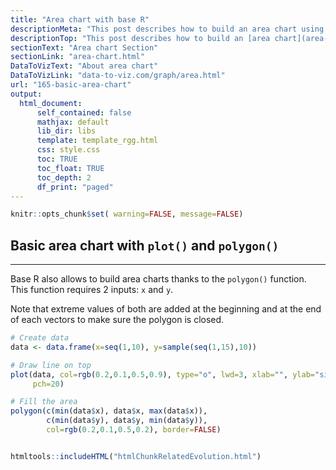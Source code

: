 ```yaml
---
title: "Area chart with base R"
descriptionMeta: "This post describes how to build an area chart using base R and the polygon function. Reproducible code is provided."
descriptionTop: "This post describes how to build an [area chart](area-chart.html) using base R and the `polygon()` function. See the [area chart](area-chart.html) section for a `ggplot2` implementation."
sectionText: "Area chart Section"
sectionLink: "area-chart.html"
DataToVizText: "About area chart"
DataToVizLink: "data-to-viz.com/graph/area.html"
url: "165-basic-area-chart"
output:
  html_document:
      self_contained: false    
      mathjax: default
      lib_dir: libs
      template: template_rgg.html
      css: style.css
      toc: TRUE
      toc_float: TRUE
      toc_depth: 2
      df_print: "paged"
---
```



```r
knitr::opts_chunk$set( warning=FALSE, message=FALSE)
```

<div class="container">




# Basic area chart with `plot()` and `polygon()`
***

<div class = "row">

<div class = "col-md-6  col-sm-12 align-self-center">

Base R also allows to build area charts thanks to the `polygon()` function. This function requires 2 inputs: `x` and `y`. 

Note that extreme values of both are added at the beginning and at the end of each vectors to make sure the polygon is closed.

</div>


<div class = "col-md-6  col-sm-12">

```r
# Create data
data <- data.frame(x=seq(1,10), y=sample(seq(1,15),10))

# Draw line on top
plot(data, col=rgb(0.2,0.1,0.5,0.9), type="o", lwd=3, xlab="", ylab="size",
     pch=20)

# Fill the area
polygon(c(min(data$x), data$x, max(data$x)),
        c(min(data$y), data$y, min(data$y)),
        col=rgb(0.2,0.1,0.5,0.2), border=FALSE)
```


</div>
</div>



```r
```



















<!-- Close container -->
</div>




```r
htmltools::includeHTML("htmlChunkRelatedEvolution.html")
```
